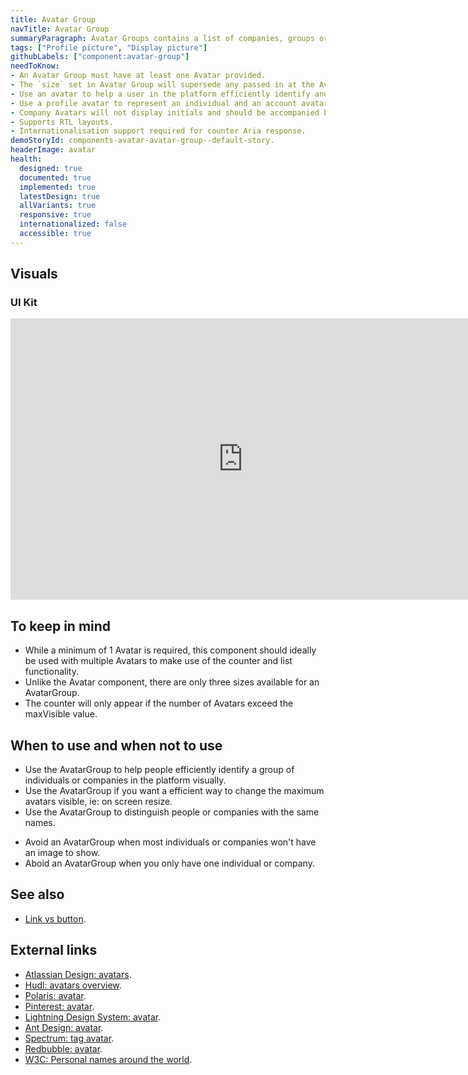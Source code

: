 ```yaml
---
title: Avatar Group
navTitle: Avatar Group
summaryParagraph: Avatar Groups contains a list of companies, groups or users visually through profile images or initials
tags: ["Profile picture", "Display picture"]
githubLabels: ["component:avatar-group"]
needToKnow:
- An Avatar Group must have at least one Avatar provided.
- The `size` set in Avatar Group will supersede any passed in at the Avatar component level.
- Use an avatar to help a user in the platform efficiently identify another person or an organization.
- Use a profile avatar to represent an individual and an account avatar for an organization.
- Company Avatars will not display initials and should be accompanied by an avatarSrc.
- Supports RTL layouts.
- Internationalisation support required for counter Aria response.
demoStoryId: components-avatar-avatar-group--default-story.
headerImage: avatar
health:
  designed: true
  documented: true
  implemented: true
  latestDesign: true
  allVariants: true
  responsive: true
  internationalized: false
  accessible: true
---
```



## Visuals

### UI Kit

<iframe style="border: none;" width="744" height="450" src="https://www.figma.com/embed?embed_host=share&url=https%3A%2F%2Fwww.figma.com%2Ffile%2FeZKEE5kXbEMY3lx84oz8iN%2F%25E2%259D%25A4%25EF%25B8%258F-UI-Kit-Heart%3Fnode-id%3D1929%253A14305" allowfullscreen></iframe>

## To keep in mind

- While a minimum of 1 Avatar is required, this component should ideally be used with multiple Avatars to make use of the counter and list functionality.
- Unlike the Avatar component, there are only three sizes available for an AvatarGroup.
- The counter will only appear if the number of Avatars exceed the maxVisible value.

## When to use and when not to use

<WhenToUseAndWhenNotToUse>
<WhenToUse>

- Use the AvatarGroup to help people efficiently identify a group of individuals or companies in the platform visually.
- Use the AvatarGroup if you want a efficient way to change the maximum avatars visible, ie: on screen resize.
- Use the AvatarGroup to distinguish people or companies with the same names.

</WhenToUse>
<WhenNotToUse>

- Avoid an AvatarGroup when most individuals or companies won't have an image to show.
- Aboid an AvatarGroup when you only have one individual or company.

</WhenNotToUse>
</WhenToUseAndWhenNotToUse>

## See also

- [Link vs button](/guidelines/link-vs-button/).

## External links

- [Atlassian Design: avatars](https://www.atlassian.design/guidelines/product/components/avatars).
- [Hudl: avatars overview](http://uniform.hudl.com/components/avatars/design/).
- [Polaris: avatar](https://polaris.shopify.com/components/images-and-icons/avatar#navigation).
- [Pinterest: avatar](https://pinterest.github.io/gestalt/#/Avatar).
- [Lightning Design System: avatar](https://www.lightningdesignsystem.com/components/avatar/#site-main-content).
- [Ant Design: avatar](https://ant.design/components/avatar/#header).
- [Spectrum: tag avatar](https://spectrum.adobe.com/page/tag/#Avatar).
- [Redbubble: avatar](http://redbubble.design/components/Avatar/examples).
- [W3C: Personal names around the world](https://www.w3.org/International/questions/qa-personal-names).


